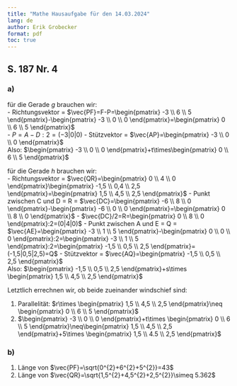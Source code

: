 ```yaml
---
title: "Mathe Hausaufgabe für den 14.03.2024"
lang: de
author: Erik Grobecker
format: pdf
toc: true
---
```


## S. 187 Nr. 4

### a)

für die Gerade $g$ brauchen wir:\
- Richtungsvektor = $\vec{PF}=F-P=\begin{pmatrix} -3 \\ 6 \\ 5 \end{pmatrix}-\begin{pmatrix} -3 \\ 0 \\ 0 \end{pmatrix}=\begin{pmatrix} 0 \\ 6 \\ 5 \end{pmatrix}$\
  - $P=A-D:2=(-3|0|0)$
- Stützvektor = $\vec{AP}=\begin{pmatrix} -3 \\ 0 \\ 0 \end{pmatrix}$\
Also: $\begin{pmatrix} -3 \\ 0 \\ 0 \end{pmatrix}+t\times\begin{pmatrix} 0 \\ 6 \\ 5 \end{pmatrix}$

für die Gerade $h$ brauchen wir:\
- Richtungsvektor = $\vec{QR}=\begin{pmatrix} 0 \\ 4 \\ 0 \end{pmatrix}\begin{pmatrix} -1,5 \\ 0,4 \\ 2,5 \end{pmatrix}=\begin{pmatrix} 1,5 \\ 4,5 \\ 2,5 \end{pmatrix}$
  - Punkt zwischen C und D = R = $\vec{DC}=\begin{pmatrix} -6 \\ 8 \\ 0 \end{pmatrix}-\begin{pmatrix} -6 \\ 0 \\ 0 \end{pmatrix}=\begin{pmatrix} 0 \\ 8 \\ 0 \end{pmatrix}$
    - $\vec{DC}/2=R=\begin{pmatrix} 0 \\ 8 \\ 0 \end{pmatrix}:2=(0|4|0)$
  - Punkt zwischen A und E = Q = $\vec{AE}=\begin{pmatrix} -3 \\ 1 \\ 5 \end{pmatrix}-\begin{pmatrix} 0 \\ 0 \\ 0 \end{pmatrix}:2=\begin{pmatrix} -3 \\ 1 \\ 5 \end{pmatrix}:2=\begin{pmatrix} -1,5 \\ 0,5 \\ 2,5 \end{pmatrix}=(-1,5|0,5|2,5)=Q$ 
- Stützvektor = $\vec{AQ}=\begin{pmatrix} -1,5 \\ 0,5 \\ 2,5 \end{pmatrix}$\
Also: $\begin{pmatrix} -1,5 \\ 0,5 \\ 2,5 \end{pmatrix}+s\times \begin{pmatrix} 1,5 \\ 4,5 \\ 2,5 \end{pmatrix}$

Letztlich errechnen wir, ob beide zueinander windschief sind:

1. Parallelität: $r\times \begin{pmatrix} 1,5 \\ 4,5 \\ 2,5 \end{pmatrix}\neq \begin{pmatrix} 0 \\ 6 \\ 5 \end{pmatrix}$
2. $\begin{pmatrix} -3 \\ 0 \\ 0 \end{pmatrix}+t\times \begin{pmatrix} 0 \\ 6 \\ 5 \end{pmatrix}\neq\begin{pmatrix} 1,5 \\ 4,5 \\ 2,5 \end{pmatrix}+5\times \begin{pmatrix} 1,5 \\ 4.5 \\ 2,5 \end{pmatrix}$

### b)

1. Länge von $\vec{PF}=\sqrt{0^{2}+6^{2}+5^{2}}=43$
2. Länge von $\vec{QR}=\sqrt{1,5^{2}+4,5^{2}+2,5^{2}}\simeq 5.362$